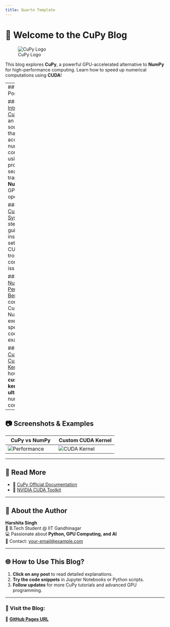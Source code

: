 ```yaml
---
title: Quarto Template
---
```


# 🚀 Welcome to the CuPy Blog
![CuPy Logo](https://raw.githubusercontent.com/harshitasingh241106/Blog_CuPy/master/Screenshot%202025-02-24%20192808.png)

This blog explores **CuPy**, a powerful GPU-accelerated alternative to **NumPy** for high-performance computing. Learn how to speed up numerical computations using **CUDA**!

---
## 📌 Featured Posts

### 🔹 [Introduction to CuPy](cupy-blog.md)
CuPy is an open-source library that accelerates numerical computations using **CUDA**. It provides a seamless transition from **NumPy** to GPU-based operations.

### 🔹 [Installing CuPy on Your System](installation.md)
A step-by-step guide to installing CuPy, setting up CUDA, and troubleshooting common issues.

### 🔹 [CuPy vs NumPy - Performance Benchmark](performance.md)
A comparison of CuPy and NumPy execution speeds with code examples.

### 🔹 [Using CuPy with Custom CUDA Kernels](cuda-kernels.md)
Learn how to write **custom CUDA kernels** for **ultra-fast** numerical computations.

---

## 📷 Screenshots & Examples
| CuPy vs NumPy | Custom CUDA Kernel |
|--------------|----------------|
| ![Performance](https://raw.githubusercontent.com/your-username/repository-name/main/images/performance-test.png) | ![CUDA Kernel](https://raw.githubusercontent.com/your-username/repository-name/main/images/custom-kernel.png) |

---

## 📖 Read More
- 📗 [CuPy Official Documentation](https://docs.cupy.dev/en/stable/)  
- 🚀 [NVIDIA CUDA Toolkit](https://developer.nvidia.com/cuda-toolkit)  

---

## 🔗 About the Author
**Harshita Singh**  
📍 B.Tech Student @ IIT Gandhinagar  
💻 Passionate about **Python, GPU Computing, and AI**  
📧 Contact: [your-email@example.com](mailto:your-email@example.com)  

---

## 🌐 How to Use This Blog?
1. **Click on any post** to read detailed explanations.  
2. **Try the code snippets** in Jupyter Notebooks or Python scripts.  
3. **Follow updates** for more CuPy tutorials and advanced GPU programming.  

---

### **🚀 Visit the Blog:**  
🔗 **[GitHub Pages URL](https://your-username.github.io/repository-name/)**
